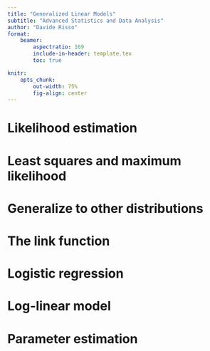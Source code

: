 ```yaml
---
title: "Generalized Linear Models"
subtitle: "Advanced Statistics and Data Analysis"
author: "Davide Risso"
format: 
    beamer:
        aspectratio: 169
        include-in-header: template.tex
        toc: true

knitr:
    opts_chunk:
        out-width: 75%
        fig-align: center
---
```


# Likelihood estimation

# Least squares and maximum likelihood

# Generalize to other distributions

# The link function

# Logistic regression

# Log-linear model

# Parameter estimation
